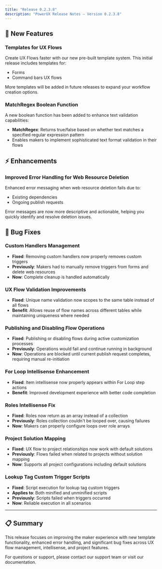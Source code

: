 ```yaml
---
title: "Release 0.2.3.8"
description: "PowerUX Release Notes — Version 0.2.3.8"
---
```


## 🚀 New Features

### Templates for UX Flows

Create UX Flows faster with our new pre-built template system. This initial release includes templates for:

- Forms
- Command bars UX flows

More templates will be added in future releases to expand your workflow creation options.

### MatchRegex Boolean Function

A new boolean function has been added to enhance text validation capabilities:

- **MatchRegex**: Returns true/false based on whether text matches a specified regular expression pattern
- Enables makers to implement sophisticated text format validation in their flows

## ⚡ Enhancements

### Improved Error Handling for Web Resource Deletion

Enhanced error messaging when web resource deletion fails due to:

- Existing dependencies
- Ongoing publish requests

Error messages are now more descriptive and actionable, helping you quickly identify and resolve deletion issues.

## 🐛 Bug Fixes

### Custom Handlers Management

- **Fixed**: Removing custom handlers now properly removes custom triggers
- **Previously**: Makers had to manually remove triggers from forms and delete web resources
- **Now**: Complete cleanup is handled automatically

### UX Flow Validation Improvements

- **Fixed**: Unique name validation now scopes to the same table instead of all flows
- **Benefit**: Allows reuse of flow names across different tables while maintaining uniqueness where needed

### Publishing and Disabling Flow Operations

- **Fixed**: Publishing or disabling flows during active customization processes
- **Previously**: Operations would fail and continue running in background
- **Now**: Operations are blocked until current publish request completes, requiring manual re-initiation

### For Loop Intellisense Enhancement

- **Fixed**: Item intellisense now properly appears within For Loop step actions
- **Benefit**: Improved development experience with better code completion

### Roles Intellisense Fix

- **Fixed**: Roles now return as an array instead of a collection
- **Previously**: Roles collection couldn't be looped over, causing failures
- **Now**: Makers can properly configure loops over role arrays

### Project Solution Mapping

- **Fixed**: UX flow to project relationships now work with default solutions
- **Previously**: Flows failed when related to projects without solution mapping
- **Now**: Supports all project configurations including default solutions

### Lookup Tag Custom Trigger Scripts

- **Fixed**: Script execution for lookup tag custom triggers
- **Applies to**: Both minified and unminified scripts
- **Previously**: Scripts failed when triggers occurred
- **Now**: Reliable execution in all scenarios

---

## 📋 Summary

This release focuses on improving the maker experience with new template functionality, enhanced error handling, and significant bug fixes across UX flow management, intellisense, and project features.

For questions or support, please contact our support team or visit our documentation.